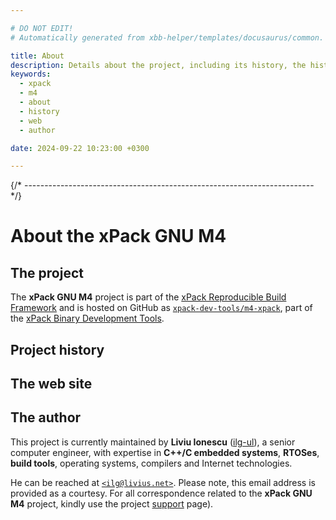 ```yaml
---

# DO NOT EDIT!
# Automatically generated from xbb-helper/templates/docusaurus/common.

title: About
description: Details about the project, including its history, the history of the website, and details about the author.
keywords:
  - xpack
  - m4
  - about
  - history
  - web
  - author

date: 2024-09-22 10:23:00 +0300

---
```



{/* ------------------------------------------------------------------------ */}

# About the xPack GNU M4

## The project

The **xPack GNU M4** project is part of the
[xPack Reproducible Build Framework](https://xpack.github.io)
and is hosted on GitHub as
[`xpack-dev-tools/m4-xpack`](https://github.com/xpack-dev-tools/m4-xpack/),
part of the [xPack Binary Development Tools](https://github.com/xpack-dev-tools/).

<MoreIntro/>

## Project history

<History/>

## The web site

<Website/>

## The author

This project is currently maintained by **Liviu Ionescu**
([ilg-ul](https://github.com/ilg-ul)),
a senior computer engineer, with expertise in **C++/C embedded systems**,
**RTOSes**, **build tools**, operating systems, compilers
and Internet technologies.

He can be reached at [`<ilg@livius.net>`](mailto:ilg@livius.net).
Please note, this email address is provided as a courtesy.
For all correspondence related to the **xPack GNU M4**
project, kindly use the project [support](/docs/support/) page).
